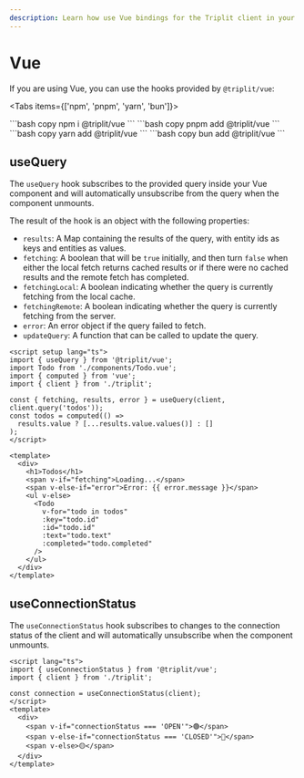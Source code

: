 ```yaml
---
description: Learn how use Vue bindings for the Triplit client in your app.
---
```



# Vue

If you are using Vue, you can use the hooks provided by `@triplit/vue`:

<Tabs items={['npm', 'pnpm', 'yarn', 'bun']}>

  <Tab>
    ```bash copy
    npm i @triplit/vue
    ```
  </Tab>
    <Tab>
    ```bash copy
    pnpm add @triplit/vue
    ```
  </Tab>
  <Tab>
    ```bash copy
    yarn add @triplit/vue
    ```
  </Tab>
    <Tab>
    ```bash copy
    bun add @triplit/vue
    ```
  </Tab>
</Tabs>

## useQuery

The `useQuery` hook subscribes to the provided query inside your Vue component and will automatically unsubscribe from the query when the component unmounts.

The result of the hook is an object with the following properties:

- `results`: A Map containing the results of the query, with entity ids as keys and entities as values.
- `fetching`: A boolean that will be `true` initially, and then turn `false` when either the local fetch returns cached results or if there were no cached results and the remote fetch has completed.
- `fetchingLocal`: A boolean indicating whether the query is currently fetching from the local cache.
- `fetchingRemote`: A boolean indicating whether the query is currently fetching from the server.
- `error`: An error object if the query failed to fetch.
- `updateQuery`: A function that can be called to update the query.

```vue filename="App.vue"
<script setup lang="ts">
import { useQuery } from '@triplit/vue';
import Todo from './components/Todo.vue';
import { computed } from 'vue';
import { client } from './triplit';

const { fetching, results, error } = useQuery(client, client.query('todos'));
const todos = computed(() =>
  results.value ? [...results.value.values()] : []
);
</script>

<template>
  <div>
    <h1>Todos</h1>
    <span v-if="fetching">Loading...</span>
    <span v-else-if="error">Error: {{ error.message }}</span>
    <ul v-else>
      <Todo
        v-for="todo in todos"
        :key="todo.id"
        :id="todo.id"
        :text="todo.text"
        :completed="todo.completed"
      />
    </ul>
  </div>
</template>
```

## useConnectionStatus

The `useConnectionStatus` hook subscribes to changes to the connection status of the client and will automatically unsubscribe when the component unmounts.

```vue filename="ConnectionStatus.vue"
<script lang="ts">
import { useConnectionStatus } from '@triplit/vue';
import { client } from './triplit';

const connection = useConnectionStatus(client);
</script>
<template>
  <div>
    <span v-if="connectionStatus === 'OPEN'">🟢</span>
    <span v-else-if="connectionStatus === 'CLOSED'">🔴</span>
    <span v-else>🟡</span>
  </div>
</template>
```
